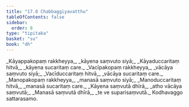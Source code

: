 ```yaml
---
title: "17.8 Chabbaggiyavatthu"
tableOfContents: false
sidebar:
  order: 8
type: "tipitaka"
basket: "su"
book: "dh"
---
```



<DynamicBreadcrumb />

<Division number="231" book="dh" bookNo="18" page="47">

<Paragraph number="250" type="verses" book="dh">
_Kāyappakopaṃ rakkheyya,_  
_kāyena saṃvuto siyā;_  
_Kāyaduccaritaṃ hitvā,_  
_kāyena sucaritaṃ care._  

</Paragraph>

</Division>
<Division number="232" book="dh" bookNo="18" page="47">

<Paragraph number="251" type="verses" book="dh">
_Vacīpakopaṃ rakkheyya,_  
_vācāya saṃvuto siyā;_  
_Vacīduccaritaṃ hitvā,_  
_vācāya sucaritaṃ care._  

</Paragraph>

</Division>
<Division number="233" book="dh" bookNo="18" page="47">

<Paragraph number="252" type="verses" book="dh">
_Manopakopaṃ rakkheyya,_  
_manasā saṃvuto siyā;_  
_Manoduccaritaṃ hitvā,_  
_manasā sucaritaṃ care._  

</Paragraph>

</Division>
<Division number="234" book="dh" bookNo="18" page="47">

<Paragraph number="253" type="verses" book="dh">
_Kāyena saṃvutā dhīrā,_  
_atho vācāya saṃvutā;_  
_Manasā saṃvutā dhīrā,_  
_te ve suparisaṃvutā._  


</Paragraph>
</Division>

<Paragraph number="254" type="center" book="dh">
Kodhavaggo sattarasamo.
</Paragraph>